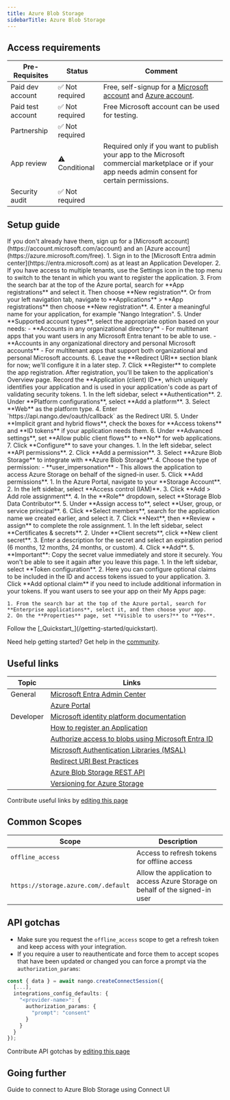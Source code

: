 ```yaml
---
title: Azure Blob Storage
sidebarTitle: Azure Blob Storage
---
```



<Overview />
<PreBuiltTooling />
<PreBuiltUseCases />

## Access requirements
| Pre-Requisites | Status | Comment|
| - | - | - |
| Paid dev account | ✅ Not required | Free, self-signup for a [Microsoft account](https://account.microsoft.com/account) and [Azure account](https://azure.microsoft.com/free). |
| Paid test account | ✅ Not required | Free Microsoft account can be used for testing. |
| Partnership | ✅ Not required | |
| App review | ⚠️ Conditional | Required only if you want to publish your app to the Microsoft commercial marketplace or if your app needs admin consent for certain permissions. |
| Security audit | ✅ Not required | |

## Setup guide
<Steps>
  <Step title="Create a Microsoft account and Azure account">
    If you don't already have them, sign up for a [Microsoft account](https://account.microsoft.com/account) and an [Azure account](https://azure.microsoft.com/free).
  </Step>
  <Step title="Register an application in Microsoft Entra ID">
    1. Sign in to the [Microsoft Entra admin center](https://entra.microsoft.com) as at least an Application Developer.
    2. If you have access to multiple tenants, use the Settings icon in the top menu to switch to the tenant in which you want to register the application.
    3. From the search bar at the top of the Azure portal, search for **App registrations** and select it. Then choose **New registration**. Or from your left navigation tab, navigate to **Applications** > **App registrations** then choose **New registration**.
    4. Enter a meaningful name for your application, for example "Nango Integration".
    5. Under **Supported account types**, select the appropriate option based on your needs:
       - **Accounts in any organizational directory** - For multitenant apps that you want users in any Microsoft Entra tenant to be able to use.
       - **Accounts in any organizational directory and personal Microsoft accounts** - For multitenant apps that support both organizational and personal Microsoft accounts.
    6. Leave the **Redirect URI** section blank for now; we'll configure it in a later step.
    7. Click **Register** to complete the app registration.
  </Step>
  <Step title="Note your application (client) ID">
    After registration, you'll be taken to the application's Overview page. Record the **Application (client) ID**, which uniquely identifies your application and is used in your application's code as part of validating security tokens.
  </Step>
  <Step title="Add a redirect URI">
    1. In the left sidebar, select **Authentication**.
    2. Under **Platform configurations**, select **Add a platform**.
    3. Select **Web** as the platform type.
    4. Enter `https://api.nango.dev/oauth/callback` as the Redirect URI.
    5. Under **Implicit grant and hybrid flows**, check the boxes for **Access tokens** and **ID tokens** if your application needs them.
    6. Under **Advanced settings**, set **Allow public client flows** to **No** for web applications.
    7. Click **Configure** to save your changes.
  </Step>
  <Step title="Add API permissions">
    1. In the left sidebar, select **API permissions**.
    2. Click **Add a permission**.
    3. Select **Azure Blob Storage** to integrate with **Azure Blob Storage**.
    4. Choose the type of permission:
       - **user_impersonation** - This allows the application to access Azure Storage on behalf of the signed-in user.
    5. Click **Add permissions**.
  </Step>
  <Step title="Assign role to the application">
    1. In the Azure Portal, navigate to your **Storage Account**.
    2. In the left sidebar, select **Access control (IAM)**.
    3. Click **Add > Add role assignment**.
    4. In the **Role** dropdown, select **Storage Blob Data Contributor**.
    5. Under **Assign access to**, select **User, group, or service principal**.
    6. Click **Select members**, search for the application name we created earlier, and select it.
    7. Click **Next**, then **Review + assign** to complete the role assignment.
</Step>
  <Step title="Create a client secret">
    1. In the left sidebar, select **Certificates & secrets**.
    2. Under **Client secrets**, click **New client secret**.
    3. Enter a description for the secret and select an expiration period (6 months, 12 months, 24 months, or custom).
    4. Click **Add**.
    5. **Important**: Copy the secret value immediately and store it securely. You won't be able to see it again after you leave this page.
  </Step>
  <Step title="Configure token settings (optional)">
    1. In the left sidebar, select **Token configuration**.
    2. Here you can configure optional claims to be included in the ID and access tokens issued to your application.
    3. Click **Add optional claim** if you need to include additional information in your tokens.
  </Step>
  <Step title="Configure app visibility (optional)">
    If you want users to see your app on their My Apps page:
    
    1. From the search bar at the top of the Azure portal, search for **Enterprise applications**, select it, and then choose your app.
    2. On the **Properties** page, set **Visible to users?** to **Yes**.
  </Step>
  <Step title="Next">
    Follow the [_Quickstart_](/getting-started/quickstart).
  </Step>
</Steps>

<Tip>Need help getting started? Get help in the [community](https://nango.dev/slack).</Tip>


## Useful links

| Topic | Links | 
| - | - | 
| General | [Microsoft Entra Admin Center](https://entra.microsoft.com) |
| | [Azure Portal](https://portal.azure.com) |
| Developer | [Microsoft identity platform documentation](https://learn.microsoft.com/en-us/entra/identity-platform/) |
| | [How to register an Application](https://learn.microsoft.com/en-us/entra/identity-platform/quickstart-register-app) |
| | [Authorize access to blobs using Microsoft Entra ID](https://learn.microsoft.com/en-us/azure/storage/blobs/authorize-access-azure-active-directory) |
| | [Microsoft Authentication Libraries (MSAL)](https://learn.microsoft.com/en-us/entra/identity-platform/msal-overview) |
| | [Redirect URI Best Practices](https://learn.microsoft.com/en-us/entra/identity-platform/reply-url) |
| | [Azure Blob Storage REST API](https://learn.microsoft.com/en-us/rest/api/storageservices/blob-service-rest-api) |
| | [Versioning for Azure Storage](https://learn.microsoft.com/en-us/rest/api/storageservices/versioning-for-the-azure-storage-services) |



<Note>Contribute useful links by [editing this page](https://github.com/nangohq/nango/tree/master/docs/integrations/all/azure-blob-storage.mdx)</Note>

## Common Scopes

| Scope                     | Description                                                 |
| ------------------------- | ----------------------------------------------------------- |
| `offline_access`          | Access to refresh tokens for offline access                 |
| `https://storage.azure.com/.default`               | Allow the application to access Azure Storage on behalf of the signed-in user                     |


## API gotchas
-   Make sure you request the `offline_access` scope to get a refresh token and keep access with your integration.
-   If you require a user to reauthenticate and force them to accept scopes that have been updated or changed you can force a prompt via the `authorization_params`:

```typescript
const { data } = await nango.createConnectSession({
  [...],
  integrations_config_defaults: {
    "<provider-name>": {
      authorization_params: {
        "prompt": "consent"
      }
    }
  }
});
```

<Note>Contribute API gotchas by [editing this page](https://github.com/nangohq/nango/tree/master/docs/integrations/all/azure-blob-storage.mdx)</Note>

## Going further

<Card title="Connect to Azure Blob Storage" icon="link" href="/integrations/all/azure-blob-storage/connect" horizontal>
  Guide to connect to Azure Blob Storage using Connect UI
</Card>